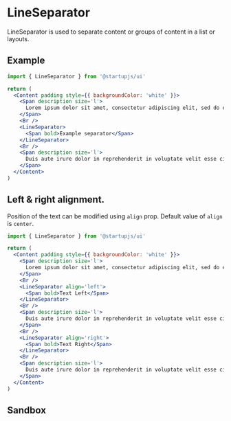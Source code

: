 
# LineSeparator

LineSeparator is used to separate content or groups of content in a list or layouts.

## Example

```jsx
import { LineSeparator } from '@startupjs/ui'
```

```jsx example
return (
  <Content padding style={{ backgroundColor: 'white' }}>
    <Span description size='l'>
      Lorem ipsum dolor sit amet, consectetur adipiscing elit, sed do eiusmod tempor incididunt ut labore et dolore magna aliqua. Ut enim ad minim veniam, quis nostrud exercitation ullamco laboris nisi ut aliquip ex ea commodo consequat.
    </Span>
    <Br />
    <LineSeparator>
      <Span bold>Example separator</Span>
    </LineSeparator>
    <Br />
    <Span description size='l'>
      Duis aute irure dolor in reprehenderit in voluptate velit esse cillum dolore eu fugiat nulla pariatur. Excepteur sint occaecat cupidatat non proident, sunt in culpa qui officia deserunt mollit anim id est laborum.
    </Span>
  </Content>
)
```

## Left & right alignment.

Position of the text can be modified using `align` prop. Default value of `align` is `center`.

```jsx
import { LineSeparator } from '@startupjs/ui'
```

```jsx example
return (
  <Content padding style={{ backgroundColor: 'white' }}>
    <Span description size='l'>
      Lorem ipsum dolor sit amet, consectetur adipiscing elit, sed do eiusmod tempor incididunt ut labore et dolore magna aliqua. Ut enim ad minim veniam, quis nostrud exercitation ullamco laboris nisi ut aliquip ex ea commodo consequat.
    </Span>
    <Br />
    <LineSeparator align='left'>
      <Span bold>Text Left</Span>
    </LineSeparator>
    <Br />
    <Span description size='l'>
      Duis aute irure dolor in reprehenderit in voluptate velit esse cillum dolore eu fugiat nulla pariatur. Excepteur sint occaecat cupidatat non proident, sunt in culpa qui officia deserunt mollit anim id est laborum.
    </Span>
    <Br />
    <LineSeparator align='right'>
      <Span bold>Text Right</Span>
    </LineSeparator>
    <Br />
    <Span description size='l'>
      Duis aute irure dolor in reprehenderit in voluptate velit esse cillum dolore eu fugiat nulla pariatur. Excepteur sint occaecat cupidatat non proident, sunt in culpa qui officia deserunt mollit anim id est laborum.
    </Span>
  </Content>
)
```

## Sandbox

<Sandbox Component={LineSeparator} />